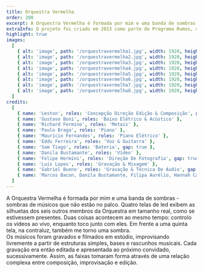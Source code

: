 ```yaml
---
title: Orquestra Vermelha
order: 200
excerpt: A Orquestra Vermelha é formada por mim e uma banda de sombras - sombras de outros músicos que não estão no palco.
extraInfo: O projeto foi criado em 2013 como parte do Programa Rumos, do Itaú Cultural. Ao longo dos anos, foi apresentado em diversos espaços culturais e festivais pelo Brasil. Em 2019 lancei  o álbum do projeto, disponível em todas as plataformas de streaming. <br /><br />[Spotify](https://open.spotify.com/artist/7yjDaIsughntwBwej0X9AB?si=cIrAhhPSShOH9H9lOCKVhA), [Deezer](https://www.deezer.com/br/album/98182072), [Tidal](https://listen.tidal.com/artist/15857793), [Apple Music](https://music.apple.com/br/artist/orquestra-vermelha/1465369175), [YouTube](https://www.youtube.com/watch?v=mCJjORF_Teg).<br /> <br />[Instagram](https://www.instagram.com/orquestravermelha/).<br /> <br />[Sobre o projeto](https://www.youtube.com/watch?v=XO6UerXQUmE).
highlight: true
images:
  [
    { alt: 'image', path: '/orquestravermelha1.jpg', width: 1920, height: 720 },
    { alt: 'image', path: '/orquestravermelha2.jpg', width: 1920, height: 720 },
    { alt: 'image', path: '/orquestravermelha3.jpg', width: 1920, height: 720 },
    { alt: 'image', path: '/orquestravermelha4.jpg', width: 1920, height: 720 },
    { alt: 'image', path: '/orquestravermelha5.jpg', width: 1920, height: 720 },
    { alt: 'image', path: '/orquestravermelha6.jpg', width: 1920, height: 720 },
    { alt: 'image', path: '/orquestravermelha7.jpg', width: 1920, height: 720 },
    { alt: 'image', path: '/orquestravermelha8.jpg', width: 1920, height: 720 },
  ]
credits:
  [
    { name: 'Leston', roles: 'Concepção Direção Edição & Composição', gap: true, },
    { name: 'Gustavo Boni', roles: 'Baixo Elétrico & Acústico' },
    { name: 'Richard Fermino', roles: 'Metais' },
    { name: 'Paulo Braga', roles: 'Piano' },
    { name: 'Maurício Fernandes', roles: 'Piano Elétrico' },
    { name: 'Eddu Ferreira', roles: 'Voz & Guitarra' },
    { name: 'Sam Tiago', roles: 'Bateria', gap: true },
    { name: 'Danila Bustamante', roles: 'Vídeo' },
    { name: 'Felipe Hermini', roles: 'Direção De Fotografia', gap: true },
    { name: 'Luis Lopes', roles: 'Gravação & Mixagem' },
    { name: 'Gabriel Bueno', roles: 'Gravação & Técnica De Áudio', gap: true},
    { name: 'Marcos Bacon, Danila Bustamante, Filipa Aurélio, Hannah Carvalho, Ivson, Ricardo Miyada', roles: 'Fotos' }
  ]
---
```

A Orquestra Vermelha é formada por mim e uma banda de sombras - sombras de músicos que não estão no palco. Quatro telas de led exibem as silhuetas dos seis outros membros da Orquestra em tamanho real, como se estivessem presentes. Duas coisas acontecem ao mesmo tempo: controlo os vídeos ao vivo, enquanto toco junto com eles. Em frente a uma quinta tela, na contraluz, também me torno uma sombra.
<br />
Os músicos foram gravados e filmados em estúdio, improvisando livremente  a partir de estruturas simples, bases e rascunhos musicais. Cada gravação era então editada e apresentada ao próximo convidado, sucessivamente. Assim, as faixas tomaram forma através de uma relação complexa entre composição, improvisação e edição.
